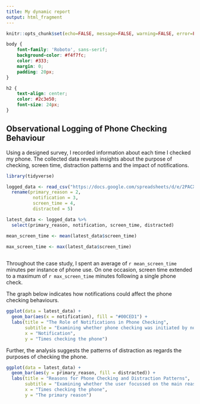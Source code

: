 ```yaml
---
title: My dynamic report
output: html_fragment
---
```


```r
knitr::opts_chunk$set(echo=FALSE, message=FALSE, warning=FALSE, error=FALSE)

```

```css
body {
    font-family: 'Roboto', sans-serif;
    background-color: #f4f7fc;
    color: #333;
    margin: 0;
    padding: 20px;
}

h2 {
    text-align: center;
    color: #2c3e50;
    font-size: 24px;
}
```

## Observational Logging of Phone Checking Behaviour

Using a designed survey, I recorded information about each time I checked my phone. The collected data reveals insights about the purpose of checking, screen time, distraction patterns and the impact of notifications.

```r
library(tidyverse)

logged_data <- read_csv("https://docs.google.com/spreadsheets/d/e/2PACX-1vQMjGhy5aXOstY_APwzqO0mLl79bJ8_ruF33EFXWQrGkQLVtLILHdMHacXDgj26l94s_LiHdnC3mYOj/pub?output=csv") %>%
  rename(primary_reason = 2,
          notification = 3,
          screen_time = 4,
          distracted = 5)

latest_data <- logged_data %>%
  select(primary_reason, notification, screen_time, distracted)

mean_screen_time <- mean(latest_data$screen_time)

max_screen_time <- max(latest_data$screen_time)
 
```

Throughout the case study, I spent an average of `r mean_screen_time` minutes per instance of phone use. On one occasion, screen time extended to a maximum of `r max_screen_time` minutes following a single phone check.

The graph below indicates how notifications could affect the phone checking behaviours.

```r
ggplot(data = latest_data) +
  geom_bar(aes(x = notification), fill = "#00CED1") +
  labs(title = "The Role of Notifications in Phone Checking",
       subtitle = "Examining whether phone checking was initiated by notifications",
       x = "Notification",
       y = "Times checking the phone")
```

Further, the analysis suggests the patterns of distraction as regards the purposes of checking the phone.

```r
ggplot(data = latest_data) +
  geom_bar(aes(y = primary_reason, fill = distracted)) +
  labs(title = "Reasons for Phone Checking and Distraction Patterns",
       subtitle = "Examining whether the user focussed on the main reason or got sidetracked",
       x = "Times checking the phone",
       y = "The primary reason")
```